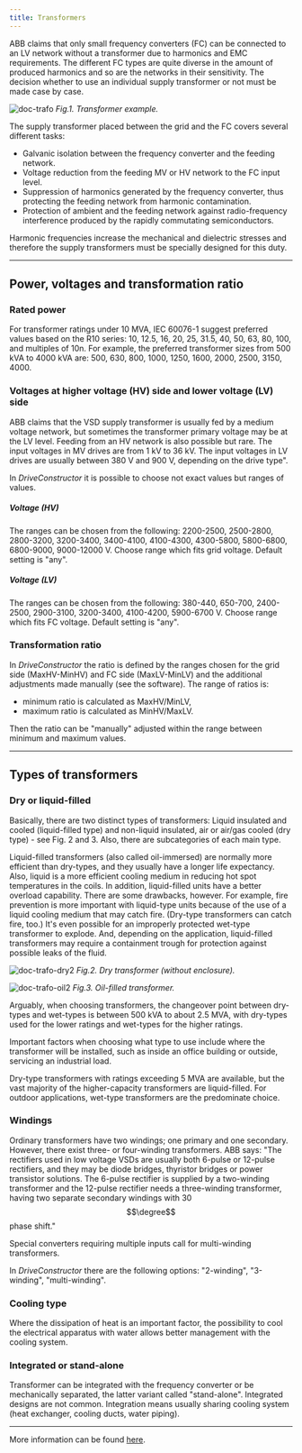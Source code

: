 ```yaml
---
title: Transformers
---
```


ABB claims that only small frequency converters (FC) can be connected to an LV
network without a transformer due to harmonics and EMC requirements. The
different FC types are quite diverse in the amount of produced harmonics and so
are the networks in their sensitivity. The decision whether to use an individual
supply transformer or not must be made case by case.

![doc-trafo](./images/trafo.png) _Fig.1. Transformer example._

The supply transformer placed between the grid and the FC covers several
different tasks:

- Galvanic isolation between the frequency converter and the feeding network.
- Voltage reduction from the feeding MV or HV network to the FC input level.
- Suppression of harmonics generated by the frequency converter, thus protecting
  the feeding network from harmonic contamination.
- Protection of ambient and the feeding network against radio-frequency
  interference produced by the rapidly commutating semiconductors.

Harmonic frequencies increase the mechanical and dielectric stresses and
therefore the supply transformers must be specially designed for this duty.

---

## Power, voltages and transformation ratio

### Rated power

For transformer ratings under 10 MVA, IEC 60076-1 suggest preferred values based
on the R10 series: 10, 12.5, 16, 20, 25, 31.5, 40, 50, 63, 80, 100, and
multiples of 10n. For example, the preferred transformer sizes from 500 kVA to
4000 kVA are: 500, 630, 800, 1000, 1250, 1600, 2000, 2500, 3150, 4000.

### Voltages at higher voltage (HV) side and lower voltage (LV) side

ABB claims that the VSD supply transformer is usually fed by a medium voltage
network, but sometimes the transformer primary voltage may be at the LV level.
Feeding from an HV network is also possible but rare. The input voltages in MV
drives are from 1 kV to 36 kV. The input voltages in LV drives are usually
between 380 V and 900 V, depending on the drive type".

In _DriveConstructor_ it is possible to choose not exact values but ranges of
values.

##### Voltage (HV)

The ranges can be chosen from the following: 2200-2500, 2500-2800, 2800-3200,
3200-3400, 3400-4100, 4100-4300, 4300-5800, 5800-6800, 6800-9000, 9000-12000 V.
Choose range which fits grid voltage. Default setting is "any".

##### Voltage (LV)

The ranges can be chosen from the following: 380-440, 650-700, 2400-2500,
2900-3100, 3200-3400, 4100-4200, 5900-6700 V. Choose range which fits FC
voltage. Default setting is "any".

### Transformation ratio

In _DriveConstructor_ the ratio is defined by the ranges chosen for the grid
side (MaxHV-MinHV) and FC side (MaxLV-MinLV) and the additional adjustments made
manually (see the software). The range of ratios is:

- minimum ratio is calculated as MaxHV/MinLV,
- maximum ratio is calculated as MinHV/MaxLV.

Then the ratio can be "manually" adjusted within the range between minimum and
maximum values.

---

## Types of transformers

### Dry or liquid-filled

Basically, there are two distinct types of transformers: Liquid insulated and
cooled (liquid-filled type) and non-liquid insulated, air or air/gas cooled (dry
type) - see Fig. 2 and 3. Also, there are subcategories of each main type.

Liquid-filled transformers (also called oil-immersed) are normally more
efficient than dry-types, and they usually have a longer life expectancy. Also,
liquid is a more efficient cooling medium in reducing hot spot temperatures in
the coils. In addition, liquid-filled units have a better overload capability.
There are some drawbacks, however. For example, fire prevention is more
important with liquid-type units because of the use of a liquid cooling medium
that may catch fire. (Dry-type transformers can catch fire, too.) It's even
possible for an improperly protected wet-type transformer to explode. And,
depending on the application, liquid-filled transformers may require a
containment trough for protection against possible leaks of the fluid.

![doc-trafo-dry2](./images/Trafo_dry2.png) _Fig.2. Dry transformer (without
enclosure)._

![doc-trafo-oil2](./images/Trafo_oil2.png) _Fig.3. Oil-filled transformer._

Arguably, when choosing transformers, the changeover point between dry-types and
wet-types is between 500 kVA to about 2.5 MVA, with dry-types used for the lower
ratings and wet-types for the higher ratings.

Important factors when choosing what type to use include where the transformer
will be installed, such as inside an office building or outside, servicing an
industrial load.

Dry-type transformers with ratings exceeding 5 MVA are available, but the vast
majority of the higher-capacity transformers are liquid-filled. For outdoor
applications, wet-type transformers are the predominate choice.

### Windings

Ordinary transformers have two windings; one primary and one secondary. However,
there exist three- or four-winding transformers. ABB says: "The rectifiers used
in low voltage VSDs are usually both 6-pulse or 12-pulse rectifiers, and they
may be diode bridges, thyristor bridges or power transistor solutions. The
6-pulse rectifier is supplied by a two-winding transformer and the 12-pulse
rectifier needs a three-winding transformer, having two separate secondary
windings with 30$$\degree$$ phase shift."

Special converters requiring multiple inputs call for multi-winding
transformers.

In _DriveConstructor_ there are the following options: "2-winding", "3-winding",
"multi-winding".

### Cooling type

Where the dissipation of heat is an important factor, the possibility to cool
the electrical apparatus with water allows better management with the cooling
system.

### Integrated or stand-alone

Transformer can be integrated with the frequency converter or be mechanically
separated, the latter variant called "stand-alone". Integrated designs are not
common. Integration means usually sharing cooling system (heat exchanger,
cooling ducts, water piping).

---

More information can be found
[here](http://electrical-engineering-portal.com/right-choice-of-dry-type-or-liquid-filled-transformer).
